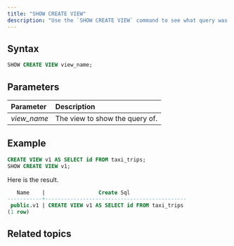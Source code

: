 ```yaml
---
title: "SHOW CREATE VIEW"
description: "Use the `SHOW CREATE VIEW` command to see what query was used to create the specified view."
---
```


## Syntax

```sql
SHOW CREATE VIEW view_name;
```

## Parameters

| Parameter    | Description                    |
| :----------- | :----------------------------- |
| _view\_name_ | The view to show the query of. |

## Example

```sql
CREATE VIEW v1 AS SELECT id FROM taxi_trips;
SHOW CREATE VIEW v1;
```

Here is the result.

```sql
   Name    |                 Create Sql
-----------+---------------------------------------------
 public.v1 | CREATE VIEW v1 AS SELECT id FROM taxi_trips
(1 row)
```

## Related topics

<CardGroup>
  <Card
    title="SHOW CREATE MATERIALIZED VIEW"
    icon="eye"
    iconType="solid"
    href="/docs/current/sql-show-create-mv/"
  />

  <Card
    title="SHOW CREATE TABLE"
    icon="table"
    iconType="solid"
    href="/docs/current/sql-show-create-table/"
  />

</CardGroup>
